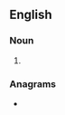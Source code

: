 ==English==

===Noun===
{{head|en|noun plural form}}

# {{plural of|adducer|lang=en}}

===Anagrams===
* {{l|en|crusaded}}